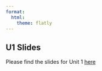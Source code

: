 ```yaml
---
format:
  html:
    theme: flatly
---
```


## U1 Slides {.unnumbered}

Please find the slides for Unit 1 [here](https://github.com/BERD-NFDI/microsimulation-machine-learning-os/tree/main/Slides)
